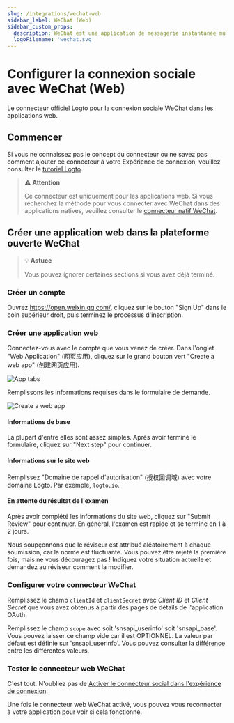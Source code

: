 ```yaml
---
slug: /integrations/wechat-web
sidebar_label: WeChat (Web)
sidebar_custom_props:
  description: WeChat est une application de messagerie instantanée multiplateforme.
  logoFilename: 'wechat.svg'
---
```



# Configurer la connexion sociale avec WeChat (Web)

Le connecteur officiel Logto pour la connexion sociale WeChat dans les applications web.

<GuideTip />

## Commencer

Si vous ne connaissez pas le concept du connecteur ou ne savez pas comment ajouter ce connecteur à votre Expérience de connexion, veuillez consulter le [tutoriel Logto](/connectors/social-connectors).

> **⚠️ Attention**
>
> Ce connecteur est uniquement pour les applications web. Si vous recherchez la méthode pour vous connecter avec WeChat dans des applications natives, veuillez consulter le [connecteur natif WeChat](/integrations/wechat-native).

## Créer une application web dans la plateforme ouverte WeChat

> 💡 **Astuce**
>
> Vous pouvez ignorer certaines sections si vous avez déjà terminé.

### Créer un compte

Ouvrez https://open.weixin.qq.com/, cliquez sur le bouton "Sign Up" dans le coin supérieur droit, puis terminez le processus d'inscription.

### Créer une application web

Connectez-vous avec le compte que vous venez de créer. Dans l'onglet "Web Application" (网页应用), cliquez sur le grand bouton vert "Create a web app" (创建网页应用).

![App tabs](./assets/app-tabs.png)

Remplissons les informations requises dans le formulaire de demande.

![Create a web app](./assets/create-web-app.png)

#### Informations de base

La plupart d'entre elles sont assez simples. Après avoir terminé le formulaire, cliquez sur "Next step" pour continuer.

#### Informations sur le site web

Remplissez "Domaine de rappel d'autorisation" (授权回调域) avec votre domaine Logto. Par exemple, `logto.io`.

#### En attente du résultat de l'examen

Après avoir complété les informations du site web, cliquez sur "Submit Review" pour continuer. En général, l'examen est rapide et se termine en 1 à 2 jours.

Nous soupçonnons que le réviseur est attribué aléatoirement à chaque soumission, car la norme est fluctuante. Vous pouvez être rejeté la première fois, mais ne vous découragez pas ! Indiquez votre situation actuelle et demandez au réviseur comment la modifier.

### Configurer votre connecteur WeChat

Remplissez le champ `clientId` et `clientSecret` avec _Client ID_ et _Client Secret_ que vous avez obtenus à partir des pages de détails de l'application OAuth.

Remplissez le champ `scope` avec soit 'snsapi_userinfo' soit 'snsapi_base'. Vous pouvez laisser ce champ vide car il est OPTIONNEL. La valeur par défaut est définie sur 'snsapi_userinfo'. Vous pouvez consulter la [différence](https://developers.weixin.qq.com/doc/offiaccount/OA_Web_Apps/Wechat_webpage_authorization.html) entre les différentes valeurs.

### Tester le connecteur web WeChat

C'est tout. N'oubliez pas de [Activer le connecteur social dans l'expérience de connexion](/connectors/social-connectors/#enable-social-sign-in).

Une fois le connecteur web WeChat activé, vous pouvez vous reconnecter à votre application pour voir si cela fonctionne.
